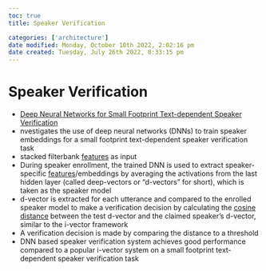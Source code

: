```yaml
---
toc: true
title: Speaker Verification

categories: ['architecture']
date modified: Monday, October 10th 2022, 2:02:16 pm
date created: Tuesday, July 26th 2022, 8:33:15 pm
---
```


# Speaker Verification
- [Deep Neural Networks for Small Footprint Text-dependent Speaker Verification](https://static.googleusercontent.com/media/research.google.com/en//pubs/archive/41939.pdf)
- nvestigates the use of deep neural networks (DNNs) to train speaker embeddings for a small footprint text-dependent speaker verification task
- stacked filterbank [features](Features.qmd) as input
- During speaker enrollment, the trained DNN is used to extract speaker-specific [features](Features.qmd)/embeddings by averaging the activations from the last hidden layer (called deep-vectors or “d-vectors” for short), which is taken as the speaker model
- d-vector is extracted for each utterance and compared to the enrolled speaker model to make a verification decision by calculating the [cosine distance](cosine distance.qmd) between the test d-vector and the claimed speaker’s d-vector, similar to the i-vector framework
- A verification decision is made by comparing the distance to a threshold
- DNN based speaker verification system achieves good performance compared to a popular i-vector system on a small footprint text-dependent speaker verification task



